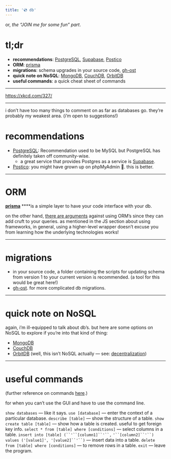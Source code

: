 ```yaml
---
title: '💿 db'
---
```


or, *the “JOIN me for some fun” part*.

# tl;dr
- **recommendations**: [PostgreSQL](https://www.postgresql.org/), [Supabase](https://supabase.com/), [Postico](https://eggerapps.at/postico2/)
- **ORM**: [prisma](https://www.prisma.io/)
- **migrations**: schema upgrades in your source code, [gh-ost](https://github.com/github/gh-ost)
- **quick note on NoSQL**: [MongoDB](https://www.mongodb.com/), [CouchDB](http://couchdb.apache.org/), [OrbitDB](https://github.com/orbitdb)
- **useful commands**: a quick cheat sheet of commands


----------
https://xkcd.com/327/

----------

i don’t have too many things to comment on as far as databases go. they’re probably my weakest area. (i’m open to suggestions!)

# recommendations
- [PostgreSQL](https://www.postgresql.org/): Recommendation used to be MySQL but PostgreSQL has definitely taken off community-wise.
    - a great service that provides Postgres as a service is [Supabase](https://supabase.com/).
- [Postico](https://eggerapps.at/postico2/): you might have grown up on phpMyAdmin 🤮. this is better.


----------
# ORM

[**prisma**](https://www.prisma.io/) ****is a simple layer to have your code interface with your db.

on the other hand, [there are arguments](https://blog.logrocket.com/why-you-should-avoid-orms-with-examples-in-node-js-e0baab73fa5) against using ORM’s since they can add cruft to your queries. as mentioned in the JS section about using frameworks, in general, using a higher-level wrapper doesn’t excuse you from learning how the underlying technologies works!


----------
# migrations
- in your source code, a folder containing the scripts for updating schema from version 1 to your current version is recommended. (a tool for this would be great here!)
- [gh-ost](https://github.com/github/gh-ost). for more complicated db migrations.


----------
# quick note on NoSQL

again, i’m ill-equipped to talk about db’s. but here are some options on NoSQL to explore if you’re into that kind of thing:

- [MongoDB](https://www.mongodb.com/)
- [CouchDB](http://couchdb.apache.org/)
- [OrbitDB](https://github.com/orbitdb) (well, this isn’t NoSQL actually — see: [decentralization](https://paper.dropbox.com/doc/the-future-and-decentralization--AORbOAkLt6CrHT66ydl3HMCDAg-5qqElFBI527QsUUdeeiwE))


----------
# useful commands

(further reference on commands [here](https://www.digitalocean.com/community/tutorials/how-to-manage-sql-database-cheat-sheet).)

for when you can’t use the GUI and have to use the command line.

`show databases` — like it says.
`use [database]` — enter the context of a particular database.
`describe [table]` — show the structure of a table.
`show create table [table]` — show how a table is created. useful to get foreign key info.
`select * from [table] where [conditions]` — select columns in a table.
`insert into [table] (``'``[column1]``'``,` `'``[column2]``'``) values ('[value1]', '[value2]``'``)` — insert data into a table.
`delete from [table] where [conditions]` — to remove rows in a table.
`exit` — leave the program.
